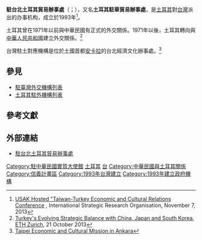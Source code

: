 {{copyedit|time=2016-05-06T00:24:56+00:00}}
{{infobox Organization
|name             = 駐台北土耳其貿易辦事處
|native_name      = {{lang|tr|Tai̇pei̇ Türk Ti̇caret Ofi̇si̇}}<br>{{lang|en|Türki̇ye Trade Office in Taipei}}
|image            = Taipei World Trade Center International Trade Building 20090617.jpg
|size             = 
|formation        = {{Start date|1993}}
|type             = 實質大使館
|status           = 
|registration_id  = 
|leader_title     = 代表
|leader_name      = 貝定可（Muhammed Berdibek）
|leader_title2    = 
|leader_name2     = 
|subsidiaries     = 
|headquarters     = {{ROC}}[[臺北市|臺北市]]基隆路一段333號19樓1905室
|num_members      = 
|region_served    = {{ROC-TW}}
|parent_organization = 
|website          = {{URL|http://www.taipei.to.mfa.gov.tr/}}
}}
'''駐台北土耳其貿易辦事處'''（{{lang-tr|Tai̇pei̇ Türk Ti̇caret Ofi̇si̇}}；{{lang-en|Türki̇ye Trade Office in Taipei}}），又名'''土耳其駐華貿易辦事處'''，是[[土耳其|土耳其]]對[[台灣|台灣]]派出的办事机构，成立於1993年<ref name="USAK">[http://www.usak.org.tr/en/publications/news/usak-hosted-taiwan-turkey-economic-and-cultural-relations-conference USAK Hosted "Taiwan-Turkey Economic and Cultural Relations Conference] {{Wayback|url=http://www.usak.org.tr/en/publications/news/usak-hosted-taiwan-turkey-economic-and-cultural-relations-conference |date=20160421155630 }}, International Strategic Research Organisation, November 7, 2013</ref>。

土耳其曾在1971年以前與中華民國有正式的外交關係。1971年以後，土耳其轉向與[[中华人民共和国|中華人民共和國]]建立外交關係。<ref>[http://www.isn.ethz.ch/Digital-Library/Articles/Detail/?id=171400 Turkey's Evolving Strategic Balance with China, Japan and South Korea], [[苏黎世联邦理工学院|ETH Zurich]], 21 October 2013</ref>

台灣駐土對應機構是位於土國首都[[安卡拉|安卡拉]]的台北經濟文化辦事處。<ref>[http://www.roc-taiwan.org/TR/mp.asp?mp=652 Taipei Economic and Cultural Mission in Ankara]</ref>

== 參見 ==
* [[駐臺灣外交機構列表|駐臺灣外交機構列表]]
* [[土耳其駐外機構列表|土耳其駐外機構列表]]

== 參考文獻 ==
{{Reflist}}

== 外部連結 ==
* [http://www.taipei.to.mfa.gov.tr/ 駐台北土耳其貿易辦事處]
{{土耳其駐外機構}}
{{外國駐台機構}}

[[Category:駐中華民國實質大使館|Category:駐中華民國實質大使館]]
[[Category:外國駐台機構|土耳其]]
[[Category:土耳其駐外機構|台]]
[[Category:中華民國與土耳其關係|Category:中華民國與土耳其關係]]
[[Category:信義計畫區|Category:信義計畫區]]
[[Category:1993年台灣建立|Category:1993年台灣建立]]
[[Category:1993年建立政府機構|Category:1993年建立政府機構]]